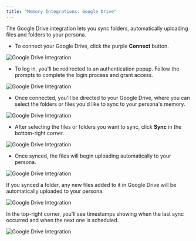 ```yaml
---
title: "Memory Integrations: Google Drive"
---
```




The Google Drive integration lets you sync folders, automatically uploading files and folders to your persona.
- To connect your Google Drive, click the purple **Connect** button.


![Google Drive Integration](/images/d1.png)


- To log in, you'll be redirected to an authentication popup. Follow the prompts to complete the login process and grant access.


![Google Drive Integration](/images/d2.png)


- Once connected, you'll be directed to your Google Drive, where you can select the folders or files you'd like to sync to your persona's memory.


![Google Drive Integration](/images/d3.png)


- After selecting the files or folders you want to sync, click **Sync** in the bottom-right corner.


![Google Drive Integration](/images/d4.png)


- Once synced, the files will begin uploading automatically to your persona.


![Google Drive Integration](/images/d5.png)


If you synced a folder, any new files added to it in Google Drive will be automatically uploaded to your persona.


![Google Drive Integration](/images/d6.png)


In the top-right corner, you'll see timestamps showing when the last sync occurred and when the next one is scheduled.


![Google Drive Integration](/images/d7.png)

